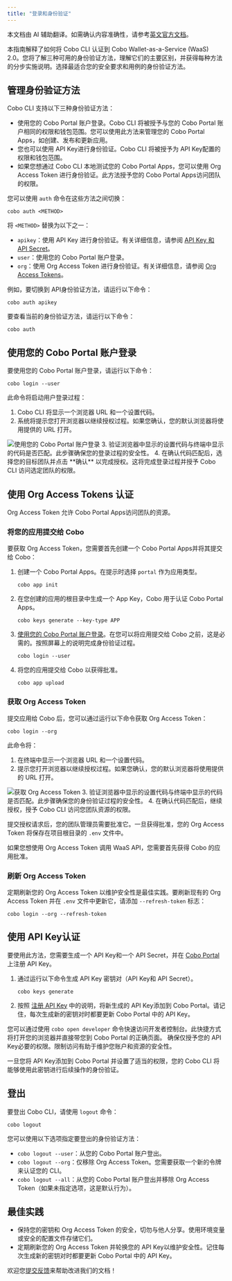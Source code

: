 ```yaml
---
title: "登录和身份验证"
---
```

<Note>本文档由 AI 辅助翻译。如需确认内容准确性，请参考[英文官方文档](https://www.cobo.com/developers/v2/guides/overview/introduction)。</Note>

本指南解释了如何将 Cobo CLI 认证到 Cobo Wallet-as-a-Service (WaaS) 2.0。您将了解三种可用的身份验证方法，理解它们的主要区别，并获得每种方法的分步实施说明。选择最适合您的安全要求和用例的身份验证方法。

## 管理身份验证方法

Cobo CLI 支持以下三种身份验证方法：

- 使用您的 Cobo Portal 账户登录。Cobo CLI 将被授予与您的 Cobo Portal 账户相同的权限和钱包范围。您可以使用此方法来管理您的 Cobo Portal Apps，如创建、发布和更新应用。
- 您也可以使用 API Key进行身份验证。Cobo CLI 将被授予为 API Key配置的权限和钱包范围。
- 如果您想通过 Cobo CLI 本地测试您的 Cobo Portal Apps，您可以使用 Org Access Token 进行身份验证。此方法授予您的 Cobo Portal Apps访问团队的权限。

您可以使用 `auth` 命令在这些方法之间切换：

```shell
cobo auth <METHOD>
```
将 `<METHOD>` 替换为以下之一：

- `apikey`：使用 API Key 进行身份验证。有关详细信息，请参阅 [API Key 和 API Secret](/v2_cn/guides/overview/cobo-auth#api-key-and-api-secret)。
- `user`：使用您的 Cobo Portal 账户登录。
- `org`：使用 Org Access Token 进行身份验证。有关详细信息，请参阅 [Org Access Tokens](/v2_cn/apps/org-access-tokens)。

例如，要切换到 API身份验证方法，请运行以下命令：

```shell
cobo auth apikey
```

要查看当前的身份验证方法，请运行以下命令：

```shell
cobo auth
```

## 使用您的 Cobo Portal 账户登录

要使用您的 Cobo Portal 账户登录，请运行以下命令：

```
cobo login --user
```

此命令将启动用户登录过程：

1. Cobo CLI 将显示一个浏览器 URL 和一个设置代码。
2. 系统将提示您打开浏览器以继续授权过程。如果您确认，您的默认浏览器将使用提供的 URL 打开。
<img src="/v2_cn/images/developer-tools/user-login.png" className="screenshot_modal" alt="使用您的 Cobo Portal 账户登录" />
3. 验证浏览器中显示的设置代码与终端中显示的代码是否匹配。此步骤确保您的登录过程的安全性。
4. 在确认代码匹配后，选择您的目标团队并点击 **确认** 以完成授权。这将完成登录过程并授予 Cobo CLI 访问选定团队的权限。

## 使用 Org Access Tokens 认证

Org Access Token 允许 Cobo Portal Apps访问团队的资源。

### 将您的应用提交给 Cobo

要获取 Org Access Token，您需要首先创建一个 Cobo Portal Apps并将其提交给 Cobo：

1. 创建一个 Cobo Portal Apps。在提示时选择 `portal` 作为应用类型。

    ```
    cobo app init
    ```

2. 在您创建的应用的根目录中生成一个 App Key，Cobo 用于认证 Cobo Portal Apps。

    ```
    cobo keys generate --key-type APP
    ```

3. [使用您的 Cobo Portal 账户登录](#log-in-with-your-cobo-portal-account)。在您可以将应用提交给 Cobo 之前，这是必需的。按照屏幕上的说明完成身份验证过程。

    ```
    cobo login --user
    ```
4. 将您的应用提交给 Cobo 以获得批准。

    ```
    cobo app upload
    ```

### 获取 Org Access Token
提交应用给 Cobo 后，您可以通过运行以下命令获取 Org Access Token：

```
cobo login --org
```
此命令将：

1. 在终端中显示一个浏览器 URL 和一个设置代码。
2. 提示您打开浏览器以继续授权过程。如果您确认，您的默认浏览器将使用提供的 URL 打开。
<img src="/v2_cn/images/developer-tools/org-access-token.png" className="screenshot_modal" alt="获取 Org Access Token" />
3. 验证浏览器中显示的设置代码与终端中显示的代码是否匹配。此步骤确保您的身份验证过程的安全性。
4. 在确认代码匹配后，继续授权，授予 Cobo CLI 访问您团队资源的权限。

提交授权请求后，您的团队管理员需要批准它。一旦获得批准，您的 Org Access Token 将保存在项目根目录的 `.env` 文件中。

<Note>
如果您想使用 Org Access Token 调用 WaaS API，您需要首先获得 Cobo 的应用批准。
</Note>

### 刷新 Org Access Token
定期刷新您的 Org Access Token 以维护安全性是最佳实践。要刷新现有的 Org Access Token 并在 `.env` 文件中更新它，请添加 `--refresh-token` 标志：

```shell
cobo login --org --refresh-token
```

## 使用 API Key认证

要使用此方法，您需要生成一个 API Key和一个 API Secret，并在 [Cobo Portal](https://portal.cobo.com) 上注册 API Key。

1. 通过运行以下命令生成 API Key 密钥对（API Key和 API Secret）。
    ```shell
    cobo keys generate
    ```
2. 按照 [注册 API Key](https://manuals.cobo.com/en/portal/developer-console/create-api-key) 中的说明，将新生成的 API Key添加到 Cobo Portal。请记住，每次生成新的密钥对时都要更新 Cobo Portal 中的 API Key。

<Info>您可以通过使用 `cobo open developer` 命令快速访问开发者控制台。此快捷方式将打开您的浏览器并直接带您到 Cobo Portal 的正确页面。</Info> 
<Warning>
确保仅授予您的 API Key必要的权限。限制访问有助于维护您账户和资源的安全性。
</Warning>

一旦您将 API Key添加到 Cobo Portal 并设置了适当的权限，您的 Cobo CLI 将能够使用此密钥进行后续操作的身份验证。

## 登出

要登出 Cobo CLI，请使用 `logout` 命令：

```shell
cobo logout
```

您可以使用以下选项指定要登出的身份验证方法：

- `cobo logout --user`：从您的 Cobo Portal 账户登出。
- `cobo logout --org`：仅移除 Org Access Token。您需要获取一个新的令牌来认证您的 CLI。
- `cobo logout --all`：从您的 Cobo Portal 账户登出并移除 Org Access Token（如果未指定选项，这是默认行为）。

## 最佳实践

- 保持您的密钥和 Org Access Token 的安全，切勿与他人分享。使用环境变量或安全的配置文件存储它们。
- 定期刷新您的 Org Access Token 并轮换您的 API Key以维护安全性。记住每次生成新的密钥对时都要更新 Cobo Portal 中的 API Key。

<Tip>欢迎您[提交反馈](https://forms.zohopublic.com/cobo/form/DocumentFeedbackForm/formperma/QvLOhxJv1_JMsJ-1dleZ8Itb_7rzN-LtgvsDdxosoVI)来帮助改进我们的文档！</Tip>